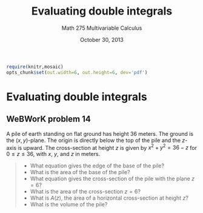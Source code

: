 % Evaluating double integrals
% Math 275 Multivariable Calculus
% October 30, 2013

```{r echo=FALSE,results="hide",label="options"}
require(knitr,mosaic)
opts_chunk$set(out.width=6, out.height=6, dev='pdf')
```

# Evaluating double integrals

## WeBWorK problem 14

A pile of earth standing on flat ground has height $36$ meters. The ground is the $(x,y)$-plane. The origin is directly below the top of the pile and the $z$-axis is upward. The cross-section at height $z$ is given by $x^2+y^2=36-z$ for $0 \leq z \leq 36$, with $x$, $y$, and $z$ in meters. 

> - What equation gives the edge of the base of the pile?
> - What is the area of the base of the pile?
> - What equation gives the cross-section of the pile with the plane $z = 6$?
> - What is the area of the cross-section $z = 6$?
> - What is $A(z)$, the area of a horizontal cross-section at height $z$?
> - What is the volume of the pile?

